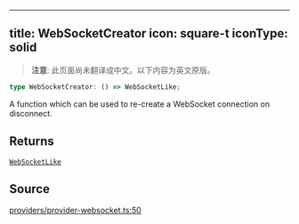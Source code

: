 <!-- AUTO-GENERATED-CONTENT:START (ENGLISH-COPY) -->
---
title: WebSocketCreator
icon: square-t
iconType: solid
---

> **注意**: 此页面尚未翻译成中文。以下内容为英文原版。

```ts
type WebSocketCreator: () => WebSocketLike;
```

A function which can be used to re-create a WebSocket connection on disconnect.

## Returns

[`WebSocketLike`](/cn/sdk/content/interfaces/WebSocketLike)

## Source

[providers/provider-websocket.ts:50](https://github.com/dominant-strategies/quais.js/blob/c1c12d43f9d34c6baad2b0542bd6d0acd6fefcbf/src/providers/provider-websocket.ts#L50)
